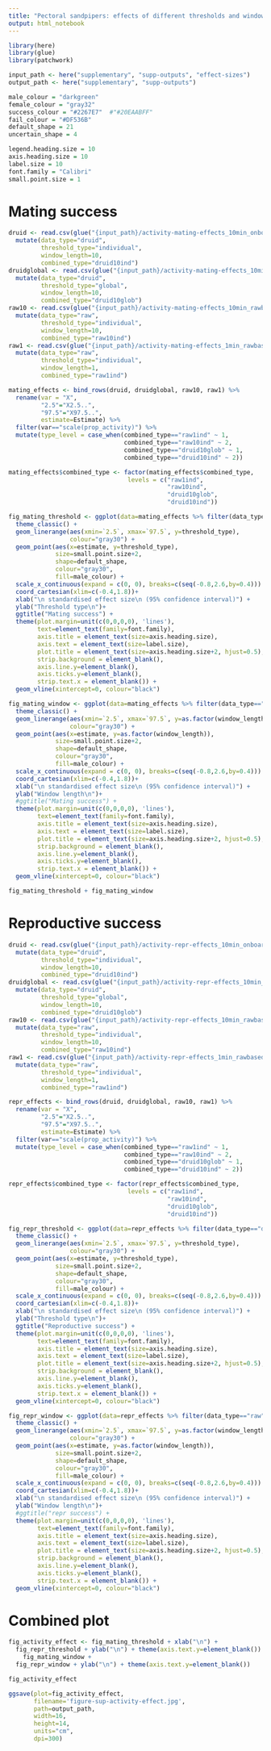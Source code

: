 ```yaml
---
title: "Pectoral sandpipers: effects of different thresholds and window lengths"
output: html_notebook
---
```


```r
library(here)
library(glue)
library(patchwork)
```

```r
input_path <- here("supplementary", "supp-outputs", "effect-sizes") 
output_path <- here("supplementary", "supp-outputs") 

male_colour = "darkgreen"
female_colour = "gray32" 
success_colour = "#2267E7"  #"#20EAABFF"
fail_colour = "#DF536B"
default_shape = 21
uncertain_shape = 4

legend.heading.size = 10
axis.heading.size = 10
label.size = 10
font.family = "Calibri"
small.point.size = 1
```

# Mating success

```r
druid <- read.csv(glue("{input_path}/activity-mating-effects_10min_onboard-individualthresh.csv")) %>%
  mutate(data_type="druid",
         threshold_type="individual",
         window_length=10,
         combined_type="druid10ind")
druidglobal <- read.csv(glue("{input_path}/activity-mating-effects_10min_onboard-globalthresh.csv")) %>%
  mutate(data_type="druid",
         threshold_type="global",
         window_length=10,
         combined_type="druid10glob")
raw10 <- read.csv(glue("{input_path}/activity-mating-effects_10min_rawbased-individualthresh.csv")) %>%
  mutate(data_type="raw",
         threshold_type="individual",
         window_length=10,
         combined_type="raw10ind")
raw1 <- read.csv(glue("{input_path}/activity-mating-effects_1min_rawbased-individualthresh.csv")) %>%
  mutate(data_type="raw",
         threshold_type="individual",
         window_length=1,
         combined_type="raw1ind")

mating_effects <- bind_rows(druid, druidglobal, raw10, raw1) %>%
  rename(var = "X",
         "2.5"="X2.5..",
         "97.5"="X97.5..",
         estimate=Estimate) %>%
  filter(var=="scale(prop_activity)") %>%
  mutate(type_level = case_when(combined_type=="raw1ind" ~ 1,
                                combined_type=="raw10ind" ~ 2,
                                combined_type=="druid10glob" ~ 1,
                                combined_type=="druid10ind" ~ 2))
```

```r
mating_effects$combined_type <- factor(mating_effects$combined_type, 
                                 levels = c("raw1ind",
                                            "raw10ind",
                                            "druid10glob",
                                            "druid10ind"))

fig_mating_threshold <- ggplot(data=mating_effects %>% filter(data_type=="druid")) +
  theme_classic() +
  geom_linerange(aes(xmin=`2.5`, xmax=`97.5`, y=threshold_type),
                 colour="gray30") +
  geom_point(aes(x=estimate, y=threshold_type), 
             size=small.point.size+2, 
             shape=default_shape,
             colour="gray30",
             fill=male_colour) +
  scale_x_continuous(expand = c(0, 0), breaks=c(seq(-0.8,2.6,by=0.4))) +
  coord_cartesian(xlim=c(-0.4,1.8))+
  xlab("\n standardised effect size\n (95% confidence interval)") +
  ylab("Threshold type\n")+
  ggtitle("Mating success") +
  theme(plot.margin=unit(c(0,0,0,0), 'lines'),
        text=element_text(family=font.family),
        axis.title = element_text(size=axis.heading.size),
        axis.text = element_text(size=label.size),
        plot.title = element_text(size=axis.heading.size+2, hjust=0.5),
        strip.background = element_blank(),
        axis.line.y=element_blank(),
        axis.ticks.y=element_blank(),
        strip.text.x = element_blank()) +
  geom_vline(xintercept=0, colour="black")

fig_mating_window <- ggplot(data=mating_effects %>% filter(data_type=="raw")) +
  theme_classic() +
  geom_linerange(aes(xmin=`2.5`, xmax=`97.5`, y=as.factor(window_length)),
                 colour="gray30") +
  geom_point(aes(x=estimate, y=as.factor(window_length)), 
             size=small.point.size+2, 
             shape=default_shape,
             colour="gray30",
             fill=male_colour) +
  scale_x_continuous(expand = c(0, 0), breaks=c(seq(-0.8,2.6,by=0.4))) +
  coord_cartesian(xlim=c(-0.4,1.8))+
  xlab("\n standardised effect size\n (95% confidence interval)") +
  ylab("Window length\n")+
  #ggtitle("Mating success") +
  theme(plot.margin=unit(c(0,0,0,0), 'lines'),
        text=element_text(family=font.family),
        axis.title = element_text(size=axis.heading.size),
        axis.text = element_text(size=label.size),
        plot.title = element_text(size=axis.heading.size+2, hjust=0.5),
        strip.background = element_blank(),
        axis.line.y=element_blank(),
        axis.ticks.y=element_blank(),
        strip.text.x = element_blank()) +
  geom_vline(xintercept=0, colour="black")

fig_mating_threshold + fig_mating_window
```

# Reproductive success

```r
druid <- read.csv(glue("{input_path}/activity-repr-effects_10min_onboard-individualthresh.csv")) %>%
  mutate(data_type="druid",
         threshold_type="individual",
         window_length=10,
         combined_type="druid10ind")
druidglobal <- read.csv(glue("{input_path}/activity-repr-effects_10min_onboard-globalthresh.csv")) %>%
  mutate(data_type="druid",
         threshold_type="global",
         window_length=10,
         combined_type="druid10glob")
raw10 <- read.csv(glue("{input_path}/activity-repr-effects_10min_rawbased-individualthresh.csv")) %>%
  mutate(data_type="raw",
         threshold_type="individual",
         window_length=10,
         combined_type="raw10ind")
raw1 <- read.csv(glue("{input_path}/activity-repr-effects_1min_rawbased-individualthresh.csv")) %>%
  mutate(data_type="raw",
         threshold_type="individual",
         window_length=1,
         combined_type="raw1ind")

repr_effects <- bind_rows(druid, druidglobal, raw10, raw1) %>%
  rename(var = "X",
         "2.5"="X2.5..",
         "97.5"="X97.5..",
         estimate=Estimate) %>%
  filter(var=="scale(prop_activity)") %>%
  mutate(type_level = case_when(combined_type=="raw1ind" ~ 1,
                                combined_type=="raw10ind" ~ 2,
                                combined_type=="druid10glob" ~ 1,
                                combined_type=="druid10ind" ~ 2))
```

```r
repr_effects$combined_type <- factor(repr_effects$combined_type, 
                                 levels = c("raw1ind",
                                            "raw10ind",
                                            "druid10glob",
                                            "druid10ind"))

fig_repr_threshold <- ggplot(data=repr_effects %>% filter(data_type=="druid")) +
  theme_classic() +
  geom_linerange(aes(xmin=`2.5`, xmax=`97.5`, y=threshold_type),
                 colour="gray30") +
  geom_point(aes(x=estimate, y=threshold_type), 
             size=small.point.size+2, 
             shape=default_shape,
             colour="gray30",
             fill=male_colour) +
  scale_x_continuous(expand = c(0, 0), breaks=c(seq(-0.8,2.6,by=0.4))) +
  coord_cartesian(xlim=c(-0.4,1.8))+
  xlab("\n standardised effect size\n (95% confidence interval)") +
  ylab("Threshold type\n")+
  ggtitle("Reproductive success") +
  theme(plot.margin=unit(c(0,0,0,0), 'lines'),
        text=element_text(family=font.family),
        axis.title = element_text(size=axis.heading.size),
        axis.text = element_text(size=label.size),
        plot.title = element_text(size=axis.heading.size+2, hjust=0.5),
        strip.background = element_blank(),
        axis.line.y=element_blank(),
        axis.ticks.y=element_blank(),
        strip.text.x = element_blank()) +
  geom_vline(xintercept=0, colour="black")

fig_repr_window <- ggplot(data=repr_effects %>% filter(data_type=="raw")) +
  theme_classic() +
  geom_linerange(aes(xmin=`2.5`, xmax=`97.5`, y=as.factor(window_length)),
                 colour="gray30") +
  geom_point(aes(x=estimate, y=as.factor(window_length)), 
             size=small.point.size+2, 
             shape=default_shape,
             colour="gray30",
             fill=male_colour) +
  scale_x_continuous(expand = c(0, 0), breaks=c(seq(-0.8,2.6,by=0.4))) +
  coord_cartesian(xlim=c(-0.4,1.8))+
  xlab("\n standardised effect size\n (95% confidence interval)") +
  ylab("Window length\n")+
  #ggtitle("repr success") +
  theme(plot.margin=unit(c(0,0,0,0), 'lines'),
        text=element_text(family=font.family),
        axis.title = element_text(size=axis.heading.size),
        axis.text = element_text(size=label.size),
        plot.title = element_text(size=axis.heading.size+2, hjust=0.5),
        strip.background = element_blank(),
        axis.line.y=element_blank(),
        axis.ticks.y=element_blank(),
        strip.text.x = element_blank()) +
  geom_vline(xintercept=0, colour="black")
```

# Combined plot

```r
fig_activity_effect <- fig_mating_threshold + xlab("\n") + 
  fig_repr_threshold + ylab("\n") + theme(axis.text.y=element_blank()) + xlab("\n") +
    fig_mating_window + 
  fig_repr_window + ylab("\n") + theme(axis.text.y=element_blank())

fig_activity_effect
```

```r
ggsave(plot=fig_activity_effect,
       filename='figure-sup-activity-effect.jpg',
       path=output_path,
       width=16,
       height=14,
       units="cm",
       dpi=300)
```

